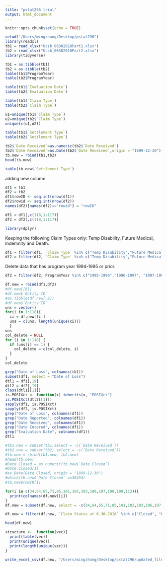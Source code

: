 ```yaml
---
title: "pstat296 trial"
output: html_document
---
```


```r
knitr::opts_chunk$set(echo = TRUE)
```

```r
setwd("/Users/mingzhang/Desktop/pstat296")
library(readxl)
tb1 = read_xlsx("Ucsb_06302018Part1.xlsx")
tb2 = read_xlsx("Ucsb_06302018Part2.xlsx")
library(tidyverse)
```

```r
tb1 = as.tibble(tb1)
tb2 = as.tibble(tb2)
table(tb1$ProgramYear)
table(tb2$ProgramYear)
```

```r
table(tb1$`Evaluation Date`)
table(tb2$`Evaluation Date`)

```

```r
table(tb1$`Claim Type`)
table(tb2$`Claim Type`)
```

```r
u1=unique(tb1$`Claim Type`)
u2=unique(tb2$`Claim Type`)
unique(c(u1,u2))
```

```r
table(tb1$`Settlement Type`)
table(tb2$`Settlement Type`)
```


```r
tb2$`Date Received`=as.numeric(tb2$`Date Received`)
tb2$`Date Received`=as.Date(tb2$`Date Received`,origin = "1899-12-30")
tb.new = rbind(tb1,tb2)
head(tb.new)
```

```r
table(tb.new$`Settlement Type`)
```




adding new column 
```r
df1 = tb1
df2 = tb2
df1$rowID <- seq.int(nrow(df1))
df2$rowid <- seq.int(nrow(df2))
names(df2)[names(df2)=="rowid"] = "rowID"
```

```r
df1 = df1[,c(118,1:117)]
df2 = df2[,c(118,1:117)]
```


```r
library(dplyr)
```


Keeping the following Claim Types only:  Temp Disability, Future Medical, Indemnity and Death. 
```r
df1 = filter(df1, `Claim Type` %in% c("Temp Disability","Future Medical"))
df2 = filter(df2, `Claim Type` %in% c("Temp Disability","Future Medical", "Indemnity", "Death"))
```


Delete data that has program year 1994-1995 or prior.
```r
df2 = filter(df2, ProgramYear %in% c("1995-1996","1996-1997", "1997-1998","1998-1999","1999-2000","2000-2001","2001-2002","2002-2003","2003-2004","2004-2005","2005-2006","2006-2007","2007-2008","2008-2009","2009-2010","2010-2011","2011-2012","2012-2013","2013-2014","2014-2015","2015-2016","2016-2017","2017-2018"))
```

```r
df.new = rbind(df1,df2)
#df.new[[6]]
#df.new$`Entity ID`
#as.tibble(df.new[,6])
#df.new$`Entity ID`
uns = vector()
for(i in 1:118){
  ci = df.new[[i]]
  uns = c(uns, length(unique(ci)))
  }
uns
col_delete = NULL
for (i in 1:118) {
  if (uns[i] == 1) {
    col_delete = c(col_delete, i)
  }
}
col_delete
```


```r
grep("Date of Loss", colnames(tb1))
subset(df1, select = "Date of Loss")
dtl1 = df1[,19]
dtl2 = df2[,19]
class(dtl1[[1]])
is.POSIXct <- function(x) inherits(x, "POSIXct")
is.POSIXct(dtl2[[1]])
sapply(df1, is.POSIXct)
sapply(df2, is.POSIXct)
grep("Date of Loss", colnames(df1))
grep("Date Reported", colnames(df1))
grep("Date Received", colnames(df1))
grep("Date Entered", colnames(df1))
grep("Evaluation Date", colnames(df1))
dtl1

#tb1.new = subset(tb1,select = -c(`Date Received`))
#tb2.new = subset(tb2, select = -c(`Date Received`))
#tb.new = rbind(tb1.new, tb2.new)
#head(tb.new)
#Date.Closed = as.numeric(tb.new$`Date Closed`)
#Date.Closed[1]
#as.Date(Date.Closed, origin = "1899-12-30")
#which(tb.new$`Date Closed` ==36494)
#tb.new$rowID[1]

```



```r
for(i in c(34,64,65,71,85,101,102,103,106,107,108,109,112)){
  print(colnames(df.new)[i])
}
df.new = subset(df.new, select = -c(34,64,65,71,85,101,102,103,106,107,108,109,112))
```


```r
df.new = filter(df.new, `Claim Status at 6-30-2018` %in% c("Closed", "Open", "ReOpened-Closed", "ReOpened-Open"))
```


```r
head(df.new)
```

```r
structure <-  function(vec){
  print(table(vec))
  print(unique(vec))
  print(length(unique(vec)))
}
```

```r
write_excel_csv(df.new, "/Users/mingzhang/Desktop/pstat296/updated_file20181126.csv")
```

